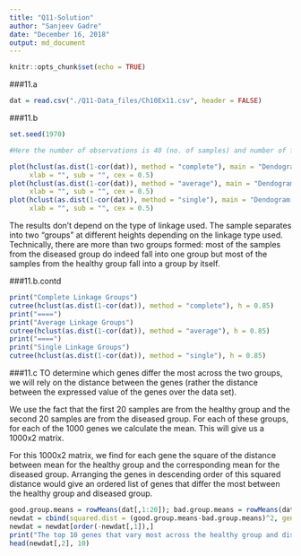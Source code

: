 ```yaml
---
title: "Q11-Solution"
author: "Sanjeev Gadre"
date: "December 16, 2018"
output: md_document
---
```


```r
knitr::opts_chunk$set(echo = TRUE)

```

###11.a
```r
dat = read.csv("./Q11-Data_files/Ch10Ex11.csv", header = FALSE)
```

###11.b
```r
set.seed(1970)

#Here the number of observations is 40 (no. of samples) and number of features is 1000 (gene expressions)

plot(hclust(as.dist(1-cor(dat)), method = "complete"), main = "Dendogram using Complete Linkage", 
     xlab = "", sub = "", cex = 0.5)
plot(hclust(as.dist(1-cor(dat)), method = "average"), main = "Dendogram using Average Linkage", 
     xlab = "", sub = "", cex = 0.5)
plot(hclust(as.dist(1-cor(dat)), method = "single"), main = "Dendogram using Single Linkage", 
     xlab = "", sub = "", cex = 0.5)
```

The results don't depend on the type of linkage used. The sample separates into two "groups" at different heights depending on the linkage type used. Technically, there are more than two groups formed: most of the samples from the diseased group do indeed fall into one group but most of the samples from the healthy group fall into a group by itself.

###11.b.contd
```r
print("Complete Linkage Groups")
cutree(hclust(as.dist(1-cor(dat)), method = "complete"), h = 0.85)
print("====")
print("Average Linkage Groups")
cutree(hclust(as.dist(1-cor(dat)), method = "average"), h = 0.85)
print("====")
print("Single Linkage Groups")
cutree(hclust(as.dist(1-cor(dat)), method = "single"), h = 0.85)
```


###11.c
TO determine which genes differ the most across the two groups, we will rely on the distance between the genes (rather the distance between the expressed value of the genes over the data set).

We use the fact that the first 20 samples are from the healthy group and the second 20 samples are from the diseased group. For each of these groups, for each of the 1000 genes we calculate the mean. This will give us a 1000x2 matrix. 

For this 1000x2 matrix, we find for each gene the square of the distance between mean for the healthy group and the corresponding mean for the diseased group. Arranging the genes in descending order of this squared distance would give an ordered list of genes that differ the most between the healthy group and diseased group.

```r
good.group.means = rowMeans(dat[,1:20]); bad.group.means = rowMeans(dat[,21:40])
newdat = cbind(squared.dist = (good.group.means-bad.group.means)^2, gene.number = 1:1000)
newdat = newdat[order(-newdat[,1]),]
print("The top 10 genes that vary most across the healthy group and diseased group are")
head(newdat[,2], 10)
```